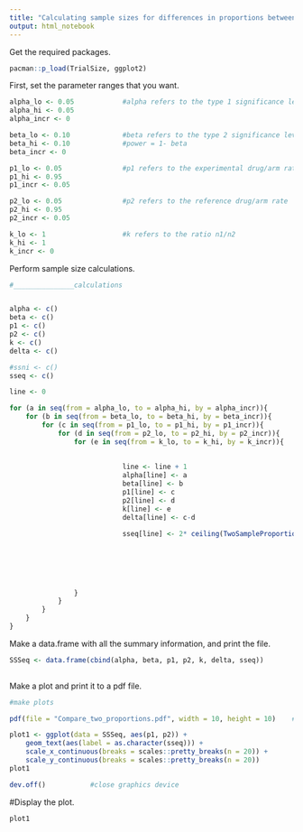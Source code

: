 ```yaml
---
title: "Calculating sample sizes for differences in proportions between two independent groups."
output: html_notebook
---
```



Get the required packages.
```r
pacman::p_load(TrialSize, ggplot2)
```




First, set the parameter ranges that you want.

```r
alpha_lo <- 0.05            #alpha refers to the type 1 significance level
alpha_hi <- 0.05
alpha_incr <- 0

beta_lo <- 0.10             #beta refers to the type 2 significance level
beta_hi <- 0.10             #power = 1- beta
beta_incr <- 0

p1_lo <- 0.05               #p1 refers to the experimental drug/arm rate
p1_hi <- 0.95
p1_incr <- 0.05

p2_lo <- 0.05               #p2 refers to the reference drug/arm rate
p2_hi <- 0.95
p2_incr <- 0.05

k_lo <- 1                   #k refers to the ratio n1/n2
k_hi <- 1
k_incr <- 0

```


Perform sample size calculations.

```r
#_______________calculations


alpha <- c()
beta <- c()
p1 <- c()
p2 <- c()
k <- c()
delta <- c()

#ssni <- c()
sseq <- c()

line <- 0

for (a in seq(from = alpha_lo, to = alpha_hi, by = alpha_incr)){
    for (b in seq(from = beta_lo, to = beta_hi, by = beta_incr)){
        for (c in seq(from = p1_lo, to = p1_hi, by = p1_incr)){
            for (d in seq(from = p2_lo, to = p2_hi, by = p2_incr)){
                for (e in seq(from = k_lo, to = k_hi, by = k_incr)){
                   
                            
                            line <- line + 1
                            alpha[line] <- a
                            beta[line] <- b
                            p1[line] <- c
                            p2[line] <- d
                            k[line] <- e
                            delta[line] <- c-d
                           
                            sseq[line] <- 2* ceiling(TwoSampleProportion.Equality(alpha[line],
                                                                          beta[line],
                                                                          p1[line],
                                                                          p2[line],
                                                                          k[line],
                                                                          delta[line]))
                           
                }
            }
        }
    }
}


```

Make a data.frame with all the summary information, and print the file.

```r
SSSeq <- data.frame(cbind(alpha, beta, p1, p2, k, delta, sseq))
 
```




Make a plot and print it to a pdf file.


```r
#make plots

pdf(file = "Compare_two_proportions.pdf", width = 10, height = 10)    #open graphics device

plot1 <- ggplot(data = SSSeq, aes(p1, p2)) +
    geom_text(aes(label = as.character(sseq))) +
    scale_x_continuous(breaks = scales::pretty_breaks(n = 20)) +
    scale_y_continuous(breaks = scales::pretty_breaks(n = 20))
plot1

dev.off()           #close graphics device
```

#Display the plot.

```r
plot1
```

